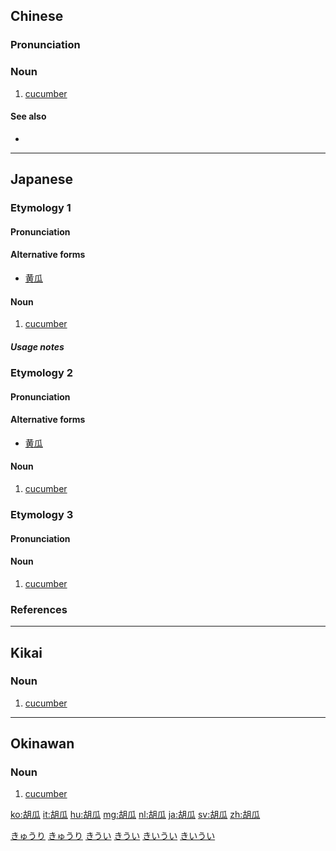 ==Chinese==
{{zh-forms}}

===Pronunciation===
{{zh-pron
|m=húguā
|c=wu4 gwaa1
|cat=n
}}

===Noun===
{{zh-noun}}

# [[cucumber]]

====See also====
* {{zh-l|黃瓜/黄瓜}}

{{zh-cat|Vegetables|Gourd family plants}}

----

==Japanese==
{{wikipedia|lang=ja}}

===Etymology 1===
{{ja-kanjitab|yomi=irr|sort=きゅうり}}

====Pronunciation====
{{ja-pron|yomi=irr|きゅうり|acc=1|acc_ref=DJR}}

====Alternative forms====
* [[黄瓜]]

====Noun====
{{ja-noun|きゅうり|キュウリ|hhira=きうり}}

# [[cucumber]]

=====Usage notes=====
{{U:ja:biology|キュウリ}}

===Etymology 2===
{{ja-kanjitab|yomi=irr|sort=きうり}}

====Pronunciation====
{{ja-pron|yomi=irr|きうり|acc=1|acc_ref=DJR}}

====Alternative forms====
* [[黄瓜]]

====Noun====
{{ja-noun|きうり}}

# [[cucumber]]

===Etymology 3===
{{ja-kanjitab|yomi=irr|sort=そばうり}}

====Pronunciation====
{{ja-pron|yomi=irr|そばうり}}

====Noun====
{{ja-noun|そばうり}}

# {{lb|ja|obsolete|sort=そばうり}} [[cucumber]]

===References===
<references/>

[[Category:ja:Vegetables|きゅうり]]
[[Category:ja:Gourd family plants|きゅうり]]

----

==Kikai==

===Noun===
{{head|kzg|noun|hiragana|きうい|romaji|kiui}}

# [[cucumber]]

{{attention|kzg}}

[[Category:kzg:Vegetables|きうい]]
[[Category:kzg:Gourd family plants|きうい]]

----

==Okinawan==

===Noun===
{{head|ryu|noun|hiragana|きーうい|romaji|kīui}}

# [[cucumber]]

{{attention|ryu}}

[[Category:ryu:Vegetables|きいうい]]
[[Category:ryu:Gourd family plants|きいうい]]

[[ko:胡瓜]]
[[it:胡瓜]]
[[hu:胡瓜]]
[[mg:胡瓜]]
[[nl:胡瓜]]
[[ja:胡瓜]]
[[sv:胡瓜]]
[[zh:胡瓜]]